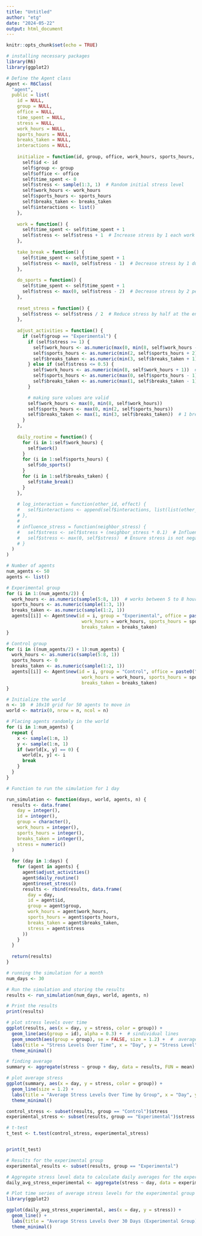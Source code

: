 ```yaml
---
title: "Untitled"
author: "etg"
date: "2024-05-22"
output: html_document
---
```


```r
knitr::opts_chunk$set(echo = TRUE)
```

```r
# installing necessary packages 
library(R6)
library(ggplot2)
```


```r
# Define the Agent class
Agent <- R6Class(
  "agent",
  public = list(
    id = NULL,
    group = NULL,
    office = NULL,
    time_spent = NULL,
    stress = NULL,
    work_hours = NULL,
    sports_hours = NULL,
    breaks_taken = NULL,
    interactions = NULL,
    
    initialize = function(id, group, office, work_hours, sports_hours, breaks_taken) {
      self$id <- id
      self$group <- group
      self$office <- office
      self$time_spent <- 0
      self$stress <- sample(1:3, 1)  # Random initial stress level
      self$work_hours <- work_hours
      self$sports_hours <- sports_hours
      self$breaks_taken <- breaks_taken
      self$interactions <- list()
    },
    
    work = function() {
      self$time_spent <- self$time_spent + 1
      self$stress <- self$stress + 1  # Increase stress by 1 each work hour
    },
    
    take_break = function() {
      self$time_spent <- self$time_spent + 1
      self$stress <- max(0, self$stress - 1)  # Decrease stress by 1 during break
    },
    
    do_sports = function() {
      self$time_spent <- self$time_spent + 1
      self$stress <- max(0, self$stress - 2)  # Decrease stress by 2 per hour of sports
    },
    
    reset_stress = function() {
      self$stress <- self$stress / 2  # Reduce stress by half at the end of the day
    },
    
    adjust_activities = function() {
      if (self$group == "Experimental") {
        if (self$stress >= 1) {
          self$work_hours <- as.numeric(max(0, min(8, self$work_hours - 1)))
          self$sports_hours <- as.numeric(min(2, self$sports_hours + 2))
          self$breaks_taken <- as.numeric(min(3, self$breaks_taken + 1))
        } else if (self$stress <= 0.5) {
          self$work_hours <- as.numeric(min(8, self$work_hours + 1))  # work_hours must not exceed 8
          self$sports_hours <- as.numeric(max(0, self$sports_hours - 1))
          self$breaks_taken <- as.numeric(max(1, self$breaks_taken - 1))  # 1 break must be taken 
        }

        # making sure values are valid
        self$work_hours <- max(0, min(8, self$work_hours))
        self$sports_hours <- max(0, min(2, self$sports_hours))
        self$breaks_taken <- max(1, min(3, self$breaks_taken))  # 1 break must be taken 
      }
    },
    
    daily_routine = function() {
      for (i in 1:self$work_hours) {
        self$work()
      }
      for (i in 1:self$sports_hours) {
        self$do_sports()
      }
      for (i in 1:self$breaks_taken) {
        self$take_break()
      }
    },
    
    # log_interaction = function(other_id, effect) {
    #   self$interactions <- append(self$interactions, list(list(other_id = other_id, effect = effect)))
    # },
    # 
    # influence_stress = function(neighbor_stress) {
    #   self$stress <- self$stress + (neighbor_stress * 0.1)  # Influence stress based on neighbor's stress level
    #   self$stress <- max(0, self$stress)  # Ensure stress is not negative
    # }
  )
)

```

```r
# Number of agents
num_agents <- 50
agents <- list()

# Experimental group
for (i in 1:(num_agents/2)) {
  work_hours <- as.numeric(sample(5:8, 1))  # works between 5 to 8 hours 
  sports_hours <- as.numeric(sample(1:3, 1))
  breaks_taken <- as.numeric(sample(1:2, 1))
  agents[[i]] <- Agent$new(id = i, group = "Experimental", office = paste0("Office ", i), 
                            work_hours = work_hours, sports_hours = sports_hours, 
                            breaks_taken = breaks_taken)
}

# Control group
for (i in ((num_agents/2) + 1):num_agents) {
  work_hours <- as.numeric(sample(5:8, 1))  
  sports_hours <- 0
  breaks_taken <- as.numeric(sample(1:2, 1))
  agents[[i]] <- Agent$new(id = i, group = "Control", office = paste0("Office ", i), 
                            work_hours = work_hours, sports_hours = sports_hours, 
                            breaks_taken = breaks_taken)
}
```

```r
# Initialize the world
n <- 10  # 10x10 grid for 50 agents to move in 
world <- matrix(0, nrow = n, ncol = n)

# Placing agents randomly in the world
for (i in 1:num_agents) {
  repeat {
    x <- sample(1:n, 1)
    y <- sample(1:n, 1)
    if (world[x, y] == 0) {
      world[x, y] <- i
      break
    }
  }
}
```



```r
# Function to run the simulation for 1 day 

run_simulation <- function(days, world, agents, n) {
  results <- data.frame(
    day = integer(),
    id = integer(),
    group = character(),
    work_hours = integer(),
    sports_hours = integer(),
    breaks_taken = integer(),
    stress = numeric()
  )
  
  for (day in 1:days) {
    for (agent in agents) {
      agent$adjust_activities()
      agent$daily_routine()
      agent$reset_stress()
      results <- rbind(results, data.frame(
        day = day,
        id = agent$id,
        group = agent$group,
        work_hours = agent$work_hours,
        sports_hours = agent$sports_hours,
        breaks_taken = agent$breaks_taken,
        stress = agent$stress
      ))
    }
  }
  
  return(results)
}

# running the simulation for a month 
num_days <- 30

# Run the simulation and storing the results
results <- run_simulation(num_days, world, agents, n)

# Print the results
print(results)

```
```r
# plot stress levels over time
ggplot(results, aes(x = day, y = stress, color = group)) +
  geom_line(aes(group = id), alpha = 0.3) +  # sindividual lines
  geom_smooth(aes(group = group), se = FALSE, size = 1.2) +  #  average trend lines
  labs(title = "Stress Levels Over Time", x = "Day", y = "Stress Level") +
  theme_minimal()

# finding average
summary <- aggregate(stress ~ group + day, data = results, FUN = mean)

# plot average stress 
ggplot(summary, aes(x = day, y = stress, color = group)) +
  geom_line(size = 1.2) +
  labs(title = "Average Stress Levels Over Time by Group", x = "Day", y = "Average Stress Level") +
  theme_minimal()
```
```r
control_stress <- subset(results, group == "Control")$stress
experimental_stress <- subset(results, group == "Experimental")$stress

# t-test
t_test <- t.test(control_stress, experimental_stress)


print(t_test)
```
```r
# Results for the experimental group
experimental_results <- subset(results, group == "Experimental")

# Aggregate stress level data to calculate daily averages for the experimental group
daily_avg_stress_experimental <- aggregate(stress ~ day, data = experimental_results, FUN = mean)

# Plot time series of average stress levels for the experimental group
library(ggplot2)

ggplot(daily_avg_stress_experimental, aes(x = day, y = stress)) +
  geom_line() +
  labs(title = "Average Stress Levels Over 30 Days (Experimental Group)", x = "Day", y = "Average Stress Level") +
  theme_minimal()

```

